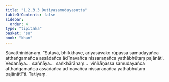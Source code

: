 ```yaml
---
title: "1.2.3.3 Dutiyasamudayasutta"
tableOfContents: false
sidebar:
  order: 4
type: "tipitaka"
basket: "su"
book: "khan"
---
```



<DynamicBreadcrumb />

<Division number="75" book="khan">

<Paragraph number="383" book="khan">
Sāvatthinidānaṃ. “Sutavā, bhikkhave, ariyasāvako rūpassa samudayañca atthaṅgamañca assādañca ādīnavañca nissaraṇañca yathābhūtaṃ pajānāti. Vedanāya…  saññāya…  saṅkhārānaṃ…  viññāṇassa samudayañca atthaṅgamañca assādañca ādīnavañca nissaraṇañca yathābhūtaṃ pajānātī”ti.

</Paragraph>
</Division>

<Paragraph number="384" type="center" book="khan">
Tatiyaṃ.
</Paragraph>